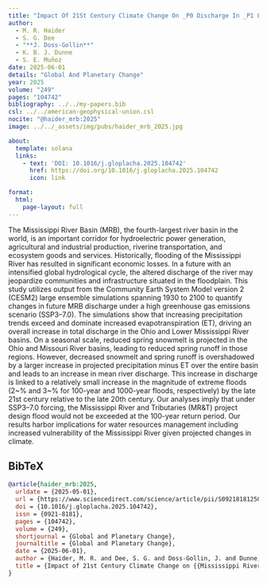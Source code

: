 ```yaml
---
title: "Impact Of 21St Century Climate Change On _P0 Discharge In _P1 Large Ensemble Projections"
author:
  - M. R. Haider
  - S. G. Dee
  - "**J. Doss-Gollin**"
  - K. B. J. Dunne
  - S. E. Muñoz
date: 2025-06-01
details: "Global And Planetary Change"
year: 2025
volume: "249"
pages: "104742"
bibliography: ../../my-papers.bib
csl: ../../american-geophysical-union.csl
nocite: "@haider_mrb:2025"
image: ../../_assets/img/pubs/haider_mrb_2025.jpg

about:
  template: solana
  links:
    - text: 'DOI: 10.1016/j.gloplacha.2025.104742'
      href: https://doi.org/10.1016/j.gloplacha.2025.104742
      icon: link

format:
  html:
    page-layout: full
---
```


The Mississippi River Basin (MRB), the fourth-largest river basin in the world, is an important corridor for hydroelectric power generation, agricultural and industrial production, riverine transportation, and ecosystem goods and services. Historically, flooding of the Mississippi River has resulted in significant economic losses. In a future with an intensified global hydrological cycle, the altered discharge of the river may jeopardize communities and infrastructure situated in the floodplain. This study utilizes output from the Community Earth System Model version 2 (CESM2) large ensemble simulations spanning 1930 to 2100 to quantify changes in future MRB discharge under a high greenhouse gas emissions scenario (SSP3–7.0). The simulations show that increasing precipitation trends exceed and dominate increased evapotranspiration (ET), driving an overall increase in total discharge in the Ohio and Lower Mississippi River basins. On a seasonal scale, reduced spring snowmelt is projected in the Ohio and Missouri River basins, leading to reduced spring runoff in those regions. However, decreased snowmelt and spring runoff is overshadowed by a larger increase in projected precipitation minus ET over the entire basin and leads to an increase in mean river discharge. This increase in discharge is linked to a relatively small increase in the magnitude of extreme floods (2~\% and 3~\% for 100-year and 1000-year floods, respectively) by the late 21st century relative to the late 20th century. Our analyses imply that under SSP3–7.0 forcing, the Mississippi River and Tributaries (MR\&T) project design flood would not be exceeded at the 100-year return period. Our results harbor implications for water resources management including increased vulnerability of the Mississippi River given projected changes in climate.

## BibTeX

```bibtex
@article{haider_mrb:2025,
  urldate = {2025-05-01},
  url = {https://www.sciencedirect.com/science/article/pii/S0921818125000517},
  doi = {10.1016/j.gloplacha.2025.104742},
  issn = {0921-8181},
  pages = {104742},
  volume = {249},
  shortjournal = {Global and Planetary Change},
  journaltitle = {Global and Planetary Change},
  date = {2025-06-01},
  author = {Haider, M. R. and Dee, S. G. and Doss-Gollin, J. and Dunne, K. B. J. and Muñoz, S. E.},
  title = {Impact of 21st Century Climate Change on {{Mississippi River Basin}} Discharge in {{CESM2}} Large Ensemble Projections},
}
```